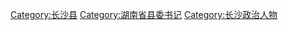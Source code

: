 [[Category:长沙县|Category:长沙县]]
[[Category:湖南省县委书记|Category:湖南省县委书记]]
[[Category:长沙政治人物|Category:长沙政治人物]]
